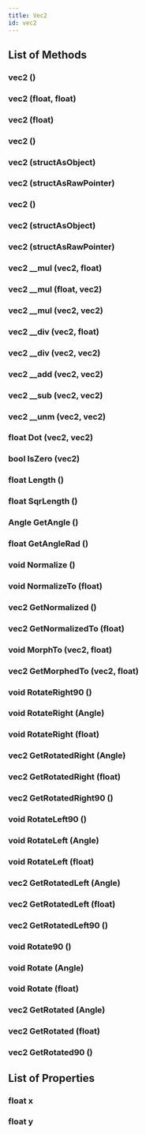 ```yaml
---
title: Vec2
id: vec2
---
```


## List of Methods

### vec2 ()

### vec2 (float, float)

### vec2 (float)

### vec2 ()

### vec2 (structAsObject)

### vec2 (structAsRawPointer)

### vec2 ()

### vec2 (structAsObject)

### vec2 (structAsRawPointer)

### vec2 __mul (vec2, float)

### vec2 __mul (float, vec2)

### vec2 __mul (vec2, vec2)

### vec2 __div (vec2, float)

### vec2 __div (vec2, vec2)

### vec2 __add (vec2, vec2)

### vec2 __sub (vec2, vec2)

### vec2 __unm (vec2, vec2)

### float Dot (vec2, vec2)

### bool IsZero (vec2)

### float Length ()

### float SqrLength ()

### Angle GetAngle ()

### float GetAngleRad ()

### void Normalize ()

### void NormalizeTo (float)

### vec2 GetNormalized ()

### vec2 GetNormalizedTo (float)

### void MorphTo (vec2, float)

### vec2 GetMorphedTo (vec2, float)

### void RotateRight90 ()

### void RotateRight (Angle)

### void RotateRight (float)

### vec2 GetRotatedRight (Angle)

### vec2 GetRotatedRight (float)

### vec2 GetRotatedRight90 ()

### void RotateLeft90 ()

### void RotateLeft (Angle)

### void RotateLeft (float)

### vec2 GetRotatedLeft (Angle)

### vec2 GetRotatedLeft (float)

### vec2 GetRotatedLeft90 ()

### void Rotate90 ()

### void Rotate (Angle)

### void Rotate (float)

### vec2 GetRotated (Angle)

### vec2 GetRotated (float)

### vec2 GetRotated90 ()

## List of Properties

### float x

### float y

